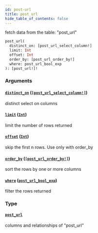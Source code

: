 ```yaml
---
id: post-url
title: post_url
hide_table_of_contents: false
---
```


fetch data from the table: "post_url"

```graphql
post_url(
  distinct_on: [post_url_select_column!]
  limit: Int
  offset: Int
  order_by: [post_url_order_by!]
  where: post_url_bool_exp
): [post_url!]!
```

### Arguments

#### [`distinct_on`](#) ([`[post_url_select_column!]`](/07-graphql/enums/post-url-select-column))

distinct select on columns

#### [`limit`](#) ([`Int`](/07-graphql/scalars/int))

limit the number of rows returned

#### [`offset`](#) ([`Int`](/07-graphql/scalars/int))

skip the first n rows. Use only with order_by

#### [`order_by`](#) ([`[post_url_order_by!]`](/07-graphql/inputs/post-url-order-by))

sort the rows by one or more columns

#### [`where`](#) ([`post_url_bool_exp`](/07-graphql/inputs/post-url-bool-exp))

filter the rows returned

### Type

#### [`post_url`](/07-graphql/objects/post-url)

columns and relationships of "post_url"
